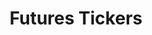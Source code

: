 ---
title: 'Futures Tickers'
openapi: '/api-reference/market-data/futures/en/openapi.yaml GET /market-data/v1/futures/tickers'
---